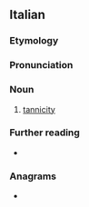 ==Italian==

===Etymology===
{{af|it|tannico|-ità}}

===Pronunciation===
{{it-pr}}

===Noun===
{{it-noun|f|#}}

# [[tannicity]]

===Further reading===
* {{R:it:Treccani}}

===Anagrams===
* {{anagrams|it|a=aaciinntt|incantati}}